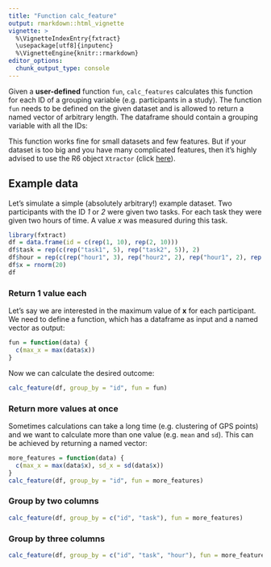 ```yaml
---
title: "Function calc_feature"
output: rmarkdown::html_vignette
vignette: >
  %\VignetteIndexEntry{fxtract}
  \usepackage[utf8]{inputenc}
  %\VignetteEngine{knitr::rmarkdown}
editor_options: 
  chunk_output_type: console
---
```

Given a **user-defined** function `fun`, `calc_features` calculates this function for each ID of a grouping variable (e.g. participants in a study).
The function `fun` needs to be defined on the given dataset and is allowed to return a named vector of arbitrary length.
The dataframe should contain a grouping variable with all the IDs:

This function works fine for small datasets and few features. But if your dataset is too big and you have many complicated features, then it's highly advised to use the R6 object ``Xtractor`` (click [here](https://quayau.github.io/fxtract/docs/articles/tutorial/basics_project.html)).

## Example data
Let's simulate a simple (absolutely arbitrary!) example dataset.
Two participants with the ID *1* or *2* were given two tasks.
For each task they were given two hours of time. 
A value *x* was measured during this task.
```r
library(fxtract)
df = data.frame(id = c(rep(1, 10), rep(2, 10)))
df$task = rep(c(rep("task1", 5), rep("task2", 5)), 2)
df$hour = rep(c(rep("hour1", 3), rep("hour2", 2), rep("hour1", 2), rep("hour2", 3)), 2)
df$x = rnorm(20)
df
```

### Return 1 value each
Let's say we are interested in the maximum value of **x** for each participant. 
We need to define a function, which has a dataframe as input and a named vector as output:
```r
fun = function(data) {
  c(max_x = max(data$x))
}
```
Now we can calculate the desired outcome:
```r
calc_feature(df, group_by = "id", fun = fun)
```


### Return more values at once
Sometimes calculations can take a long time (e.g. clustering of GPS points) and we want to calculate more than one value (e.g. `mean` and `sd`). This can be achieved by returning a named vector:
```r
more_features = function(data) {
  c(max_x = max(data$x), sd_x = sd(data$x))
}
calc_feature(df, group_by = "id", fun = more_features)
```

### Group by two columns
```r
calc_feature(df, group_by = c("id", "task"), fun = more_features)
```

### Group by three columns
```r
calc_feature(df, group_by = c("id", "task", "hour"), fun = more_features)
```



